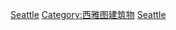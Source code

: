 {{GeoGroup}}
{{Commons cat|Skyscrapers in Seattle}}

[[Category:華盛頓州摩天大樓|Seattle]]
[[Category:西雅图建筑物|Category:西雅图建筑物]]
[[Category:美國各城市摩天大樓‎|Seattle]]